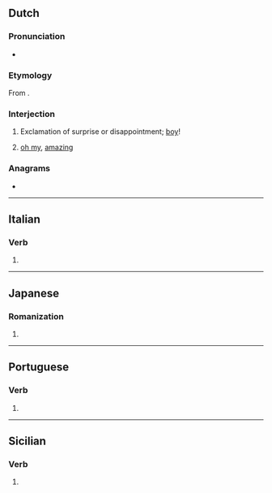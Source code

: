 {{also|amaí}}
==Dutch==

===Pronunciation===
* {{audio|Nl-amai.ogg|Audio|lang=nl}}

===Etymology===
From {{der|nl|en|oh my}}.

===Interjection===
{{nl-interj}}

# {{lb|nl|Brabantian}} Exclamation of surprise or disappointment; [[boy]]!
#:{{ux|nl|'''Amai''', [[wat|wa']][[een|ne]] [[klap]]!|''[[jee|Jee]]'', what a [[punch]] (or [[thunderstroke]])|inline=1}}
#:{{ux|nl|Wa'ne [[stoot]], '''amai'''!|What a [[blunder]], ''gosh''!|inline=1}}
# {{lb|nl|Brabant}} [[oh my]], [[amazing]]
#: {{ux|nl|'''Amai''', da'ziet er goed uit!|''Oh my'', that is looking good!|inline=1}}

===Anagrams===
* {{l|nl|maai}}

----

==Italian==

===Verb===
{{head|it|verb form}}

# {{form of|first-person singular indicative past historic|amare|lang=it}}

----

==Japanese==

===Romanization===
{{ja-romaji}}

# {{ja-romanization of|あまい}}

----

==Portuguese==

===Verb===
{{pt-verb-form}}

# {{pt-verb form of|amar|ar|imperative|affirmative|plural|second}}

----

==Sicilian==

===Verb===
{{head|scn|verb form}}

# {{form of|[[first-person singular]] [[preterite]] [[active voice|active]] [[indicative mood|indicative]]|amari|lang=scn}}